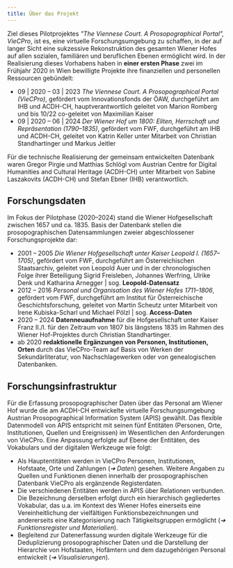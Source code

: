 ```yaml
---
title: Über das Projekt
---
```

Ziel dieses Pilotprojektes *"The Viennese Court. A Prosopographical Portal", VieCPro*, ist es, eine virtuelle Forschungsumgebung zu schaffen, in der auf langer Sicht eine sukzessive Rekonstruktion des gesamten Wiener Hofes auf allen sozialen, familiären und beruflichen Ebenen ermöglicht wird. In der Realisierung dieses Vorhabens haben in **einer ersten Phase** zwei im Frühjahr 2020 in Wien bewilligte Projekte ihre finanziellen und personellen Ressourcen gebündelt:

* 09 | 2020 – 03 | 2023 *The Viennese Court. A Prosopographical Portal (VieCPro)*, gefördert vom Innovationsfonds der ÖAW, durchgeführt am IHB und ACDH-CH, hauptverantwortlich geleitet von Marion Romberg und bis 10/22 co-geleitet von Maximilian Kaiser
* 09 | 2020 – 06 | 2024 *Der Wiener Hof um 1800: Eliten, Herrschaft und Repräsentation (1790–1835)*, gefördert vom FWF, durchgeführt am IHB und ACDH-CH, geleitet von Katrin Keller unter Mitarbeit von Christian Standhartinger und Markus Jeitler

Für die technische Realisierung der gemeinsam entwickelten Datenbank waren Gregor Pirgie und Matthias Schlögl vom Austrian Centre for Digital Humanities and Cultural Heritage (ACDH-CH) unter Mitarbeit von Sabine Laszakovits (ACDH-CH) und Stefan Ebner (IHB) verantwortlich.

## Forschungsdaten

Im Fokus der Pilotphase (2020–2024) stand die Wiener Hofgesellschaft zwischen 1657 und ca. 1835. Basis der Datenbank stellen die prosopographischen Datensammlungen zweier abgeschlossener Forschungsprojekte dar:

* 2001 – 2005 *Die Wiener Hofgesellschaft unter Kaiser Leopold I. (1657–1705)*, gefördert vom FWF, durchgeführt am Österreichischen Staatsarchiv, geleitet von Leopold Auer und in der chronologischen Folge ihrer Beteiligung Sigrid Freisleben, Johannes Werfring, Ulrike Denk und Katharina Arnegger | sog. **Leopold-Datensatz**
* 2012 – 2016 *Personal und Organisation des Wiener Hofes 1711–1806*, gefördert vom FWF, durchgeführt am Institut für Österreichische Geschichtsforschung, geleitet von Martin Scheutz unter Mitarbeit von Irene Kubiska-Scharl und Michael Pölzl | sog. **Access-Daten**
* 2020 – 2024 **Datenneuaufnahme** für die Hofgesellschaft unter Kaiser Franz II./I. für den Zeitraum von 1807 bis längstens 1835 im Rahmen des Wiener Hof-Projektes durch Christian Standhartinger.
* ab 2020 **redaktionelle Ergänzungen von Personen, Institutionen, Orten** durch das VieCPro-Team auf Basis von Werken der Sekundärliteratur, von Nachschlagewerken oder von genealogischen Datenbanken.

## Forschungsinfrastruktur

Für die Erfassung prosopographischer Daten über das Personal am Wiener Hof wurde die am ACDH-CH entwickelte virtuelle Forschungsumgebung Austrian Prosopographical Information System (APIS) gewählt. Das flexible Datenmodell von APIS entspricht mit seinen fünf Entitäten (Personen, Orte, Institutionen, Quellen und Ereignissen) im Wesentlichen den Anforderungen von VieCPro. Eine Anpassung erfolgte auf Ebene der Entitäten, des Vokabulars und der digitalen Werkzeuge wie folgt:

* Als Hauptentitäten werden in VieCPro Personen, Institutionen, Hofstaate, Orte und Zahlungen (*➔ Daten*) gesehen. Weitere Angaben zu Quellen und Funktionen dienen innerhalb der prosopographischen Datenbank VieCPro als ergänzende Registerdaten.
* Die verschiedenen Entitäten werden in APIS über Relationen verbunden. Die Bezeichnung derselben erfolgt durch ein hierarchisch gegliedertes Vokabular, das u.a. im Kontext des Wiener Hofes einerseits eine Vereinheitlichung der vielfältigen Funktionsbezeichnungen und andererseits eine Kategorisierung nach Tätigkeitsgruppen ermöglicht (*➔ Funktionsregister und Materialien*).
* Begleitend zur Datenerfassung wurden digitale Werkzeuge für die Deduplizierung prosopographischer Daten und die Darstellung der Hierarchie von Hofstaaten, Hofämtern und dem dazugehörigen Personal entwickelt (*➔ Visualisierungen*).
